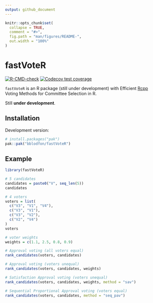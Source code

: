 ```yaml
---
output: github_document
---
```


```r
knitr::opts_chunk$set(
  collapse = TRUE,
  comment = "#>",
  fig.path = "man/figures/README-",
  out.width = "100%"
)
```

# fastVoteR

<!-- badges: start -->
[![R-CMD-check](https://github.com/bblodfon/fastVoteR/actions/workflows/R-CMD-check.yaml/badge.svg)](https://github.com/bblodfon/fastVoteR/actions/workflows/R-CMD-check.yaml)
[![Codecov test coverage](https://codecov.io/gh/bblodfon/fastVoteR/graph/badge.svg)](https://app.codecov.io/gh/bblodfon/fastVoteR)
<!-- badges: end -->

`fastVoteR` is an R package (still under development) with Efficient [Rcpp](https://github.com/rcppcore/rcpp) Voting Methods for Committee Selection in R.

Still **under development**.

## Installation

Development version:

``` r
# install.packages("pak")
pak::pak("bblodfon/fastVoteR")
```

## Example

```r
library(fastVoteR)

# 5 candidates
candidates = paste0("V", seq_len(5))
candidates

# 4 voters
voters = list(
  c("V3", "V1", "V4"),
  c("V3", "V1"),
  c("V3", "V2"),
  c("V2", "V4")
)
voters

# voter weights
weights = c(1.1, 2.5, 0.8, 0.9)

# Approval voting (all voters equal)
rank_candidates(voters, candidates)

# Approval voting (voters unequal)
rank_candidates(voters, candidates, weights)

# Satisfaction Approval voting (voters unequal)
rank_candidates(voters, candidates, weights, method = "sav")

# Sequential Proportional Approval voting (voters equal)
rank_candidates(voters, candidates, method = "seq_pav")
```
